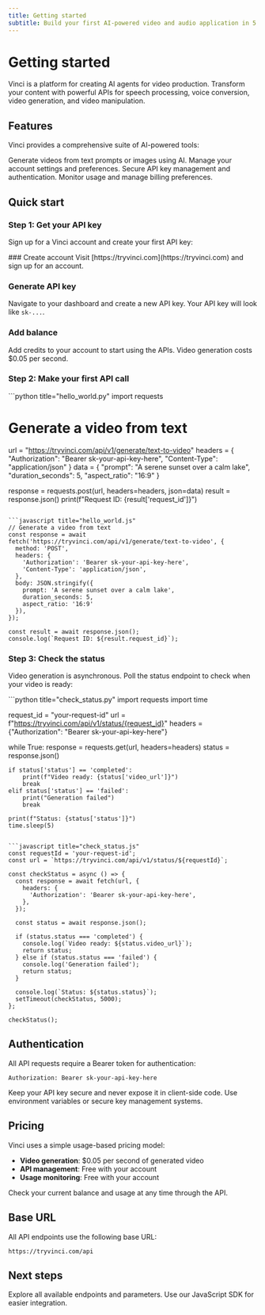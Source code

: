 ```yaml
---
title: Getting started
subtitle: Build your first AI-powered video and audio application in 5 minutes.
---
```



# Getting started

Vinci is a platform for creating AI agents for video production. Transform your content with powerful APIs for speech processing, voice conversion, video generation, and video manipulation.

## Features

Vinci provides a comprehensive suite of AI-powered tools:

<CardGroup cols={3}>
  <Card title="Video generation" icon="play">
    Generate videos from text prompts or images using AI.
  </Card>
  <Card title="Account management" icon="user-gear">
    Manage your account settings and preferences.
  </Card>
  <Card title="API management" icon="key">
    Secure API key management and authentication.
  </Card>
  <Card title="Usage tracking" icon="chart-bar">
    Monitor usage and manage billing preferences.
  </Card>
</CardGroup>

## Quick start

### Step 1: Get your API key

Sign up for a Vinci account and create your first API key:

<Steps>
  ### Create account
  Visit [https://tryvinci.com](https://tryvinci.com) and sign up for an account.

  ### Generate API key
  Navigate to your dashboard and create a new API key. Your API key will look like `sk-...`.

  ### Add balance
  Add credits to your account to start using the APIs. Video generation costs $0.05 per second.
</Steps>

### Step 2: Make your first API call

<CodeBlocks>
```python title="hello_world.py"
import requests

# Generate a video from text
url = "https://tryvinci.com/api/v1/generate/text-to-video"
headers = {
    "Authorization": "Bearer sk-your-api-key-here",
    "Content-Type": "application/json"
}
data = {
    "prompt": "A serene sunset over a calm lake",
    "duration_seconds": 5,
    "aspect_ratio": "16:9"
}

response = requests.post(url, headers=headers, json=data)
result = response.json()
print(f"Request ID: {result['request_id']}")
```

```javascript title="hello_world.js"
// Generate a video from text
const response = await fetch('https://tryvinci.com/api/v1/generate/text-to-video', {
  method: 'POST',
  headers: {
    'Authorization': 'Bearer sk-your-api-key-here',
    'Content-Type': 'application/json',
  },
  body: JSON.stringify({
    prompt: 'A serene sunset over a calm lake',
    duration_seconds: 5,
    aspect_ratio: '16:9'
  }),
});

const result = await response.json();
console.log(`Request ID: ${result.request_id}`);
```
</CodeBlocks>

### Step 3: Check the status

Video generation is asynchronous. Poll the status endpoint to check when your video is ready:

<CodeBlocks>
```python title="check_status.py"
import requests
import time

request_id = "your-request-id"
url = f"https://tryvinci.com/api/v1/status/{request_id}"
headers = {"Authorization": "Bearer sk-your-api-key-here"}

while True:
    response = requests.get(url, headers=headers)
    status = response.json()
    
    if status['status'] == 'completed':
        print(f"Video ready: {status['video_url']}")
        break
    elif status['status'] == 'failed':
        print("Generation failed")
        break
    
    print(f"Status: {status['status']}")
    time.sleep(5)
```

```javascript title="check_status.js"
const requestId = 'your-request-id';
const url = `https://tryvinci.com/api/v1/status/${requestId}`;

const checkStatus = async () => {
  const response = await fetch(url, {
    headers: {
      'Authorization': 'Bearer sk-your-api-key-here',
    },
  });
  
  const status = await response.json();
  
  if (status.status === 'completed') {
    console.log(`Video ready: ${status.video_url}`);
    return status;
  } else if (status.status === 'failed') {
    console.log('Generation failed');
    return status;
  }
  
  console.log(`Status: ${status.status}`);
  setTimeout(checkStatus, 5000);
};

checkStatus();
```
</CodeBlocks>

## Authentication

All API requests require a Bearer token for authentication:

```http
Authorization: Bearer sk-your-api-key-here
```

<Warning>
Keep your API key secure and never expose it in client-side code. Use environment variables or secure key management systems.
</Warning>

## Pricing

Vinci uses a simple usage-based pricing model:

- **Video generation**: $0.05 per second of generated video
- **API management**: Free with your account
- **Usage monitoring**: Free with your account

Check your current balance and usage at any time through the API.

## Base URL

All API endpoints use the following base URL:

```
https://tryvinci.com/api
```

## Next steps

<CardGroup cols={2}>
  <Card title="API reference" href="/api-reference/video-generation">
    Explore all available endpoints and parameters.
  </Card>
  <Card title="JavaScript SDK" href="/sdk">
    Use our JavaScript SDK for easier integration.
  </Card>
</CardGroup>
